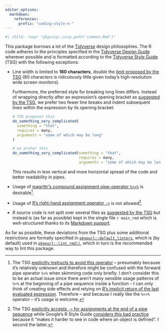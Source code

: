 ```yaml
---
editor_options:
  markdown:
    references:
      prefix: "coding-style-n-"
---
```


```r
#| child: !expr "pkgsnip::snip_path('common.Rmd')"
```

This package borrows a lot of the [Tidyverse](https://www.tidyverse.org/) design philosophies. The R code adheres to the principles specified in the [Tidyverse
Design Guide](https://principles.tidyverse.org/) wherever possible and is formatted according to the [Tidyverse Style Guide](https://style.tidyverse.org/) (TSG)
with the following exceptions:

-   Line width is limited to **160 characters**, double the [limit proposed by the TSG](https://style.tidyverse.org/syntax.html#long-lines) (80 characters is
    ridiculously little given today's high-resolution wide screen monitors).

    Furthermore, the preferred style for breaking long lines differs. Instead of wrapping directly after an expression's opening bracket as [suggested by the
    TSG](https://style.tidyverse.org/syntax.html#long-lines), we prefer two fewer line breaks and indent subsequent lines within the expression by its opening
    bracket:

    ``` r
    # TSG proposes this
    do_something_very_complicated(
      something = "that",
      requires = many,
      arguments = "some of which may be long"
    )

    # we prefer this
    do_something_very_complicated(something = "that",
                                  requires = many,
                                  arguments = "some of which may be long")
    ```

    This results in less vertical and more horizontal spread of the code and better readability in pipes.

-   Usage of [magrittr's compound assignment pipe-operator `%<>%`](https://magrittr.tidyverse.org/reference/compound.html) is desirable[^coding-style-n--1].

-   Usage of [R's right-hand assignment operator `->`](https://rdrr.io/r/base/assignOps.html) is not allowed[^coding-style-n--2].

-   R source code is *not* split over several files as [suggested by the TSG](https://style.tidyverse.org/package-files.html) but instead is (as far as
    possible) kept in the single file `r main_rmd` which is well-structured thanks to its [Markdown support](#r-markdown-format).

As far as possible, these deviations from the TSG plus some additional restrictions are formally specified in
[`pkgpurl::default_linters`](https://pkgpurl.rpkg.dev/reference/default_linters), which is (by default) used in
[`pkgpurl::lint_rmd()`](https://pkgpurl.rpkg.dev/reference/lint_rmd), which in turn is the recommended way to lint this package.

[^coding-style-n--1]: The TSG [explicitly instructs to avoid this operator](https://style.tidyverse.org/pipes.html#assignment-2) -- presumably because it's
    relatively unknown and therefore might be confused with the forward pipe operator `%>%` when skimming code only briefly. I don't consider this to be an
    actual issue since there aren't many sensible usage patterns of `%>%` at the beginning of a pipe sequence inside a function -- I can only think of creating
    side effects and relying on [R's implicit return of the last evaluated expression](https://rdrr.io/r/base/function.html). Therefore -- and because I really
    like the `%<>%` operator -- it's usage is welcome.

[^coding-style-n--2]: The TSG [explicitly accepts `->` for assignments at the end of a pipe sequence](https://style.tidyverse.org/pipes.html#assignment-2) while
    Google's R Style Guide [considers this bad practice](https://google.github.io/styleguide/Rguide.html#right-hand-assignment) because it "makes it harder to
    see in code where an object is defined". I second the latter.
